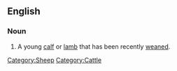 ==English==
===Noun===
{{en-noun}}

# A young [[calf]] or [[lamb]] that has been recently [[wean]]ed.

[[Category:Sheep]]
[[Category:Cattle]]